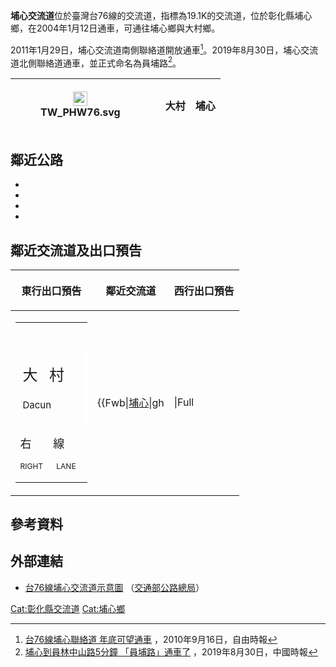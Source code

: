 {{Infobox Taiwan Highway IC
| name = 埔心交流道
| name_en = Puxin Interchange
| rd_type = EX
| rd_number = 76
| exit = 19
| exit_name = 埔心
| location = [[臺灣|臺灣]][[彰化縣|彰化縣]][[埔心鄉|埔心鄉]]
| connect = 
 {{Plainlist|
* 員埔路
* 埔新路
* {{Jct|country=TWN|CH|144}}（平面側車道）
 }}
| goto = 埔心鄉、[[大村鄉_(台灣)|大村鄉]]
| class = 簡易鑽石型
| time = 2004年1月12日
}}
'''埔心交流道'''位於臺灣台76線的交流道，指標為19.1K的交流道，位於彰化縣埔心鄉，在2004年1月12日通車，可通往埔心鄉與大村鄉。

2011年1月29日，埔心交流道南側聯絡道開放通車<ref>[https://news.ltn.com.tw/news/local/paper/428037 台76線埔心聯絡道 年底可望通車] {{Wayback|url=https://news.ltn.com.tw/news/local/paper/428037 |date=20220405173441 }}，2010年9月16日，自由時報</ref>。2019年8月30日，埔心交流道北側聯絡道通車，並正式命名為員埔路<ref>[https://www.chinatimes.com/realtimenews/20190831002465-260405?chdtv 埔心到員林中山路5分鐘 「員埔路」通車了] {{Wayback|url=https://www.chinatimes.com/realtimenews/20190831002465-260405?chdtv |date=20190916101834 }}，2019年8月30日，中國時報</ref>。
{|class="wikitable" style="text-align:center"
! [[File:TW_PHW76.svg|23px]]
|{{Taiwan Highway IC|19|埔心}}
| '''大村　埔心'''
|}

== 鄰近公路 ==
* {{Jct|country=TWN|CH|144}}
* {{Jct|country=TWN|TRCH|52}}
* {{Jct|country=TWN|TRCH|55}}
* {{Jct|country=TWN|TRCH|61}}

== 鄰近交流道及出口預告 ==
{|class="toccolours" border="1" cellpadding="4" style="margin:0 auto; border-collapse:collapse; text-align:center; white-space:nowrap"
! 東行出口預告 !! 鄰近交流道 !! 西行出口預告
|-
| style="text-align:right; font-size:15px" | {{Taiwan Highway IC|19|埔心}}
{|style="width:190px; background-color:#007F00; text-align:center; color:#FFF; font-weight:bold"
| colspan="2" | <div style="margin:39px"></div>
|-
| style="width:90px; border-right:2px solid white; line-height:24px; font-size:24px; word-spacing:12px" | 大 村<div style="font-size:15px">Dacun</div>
| style="width:90px; line-height:24px; font-size:24px; word-spacing:12px" | 埔 心<div style="font-size:15px">Puxin</div>
|-
| colspan="2" | <div style="line-height:18px; font-size:18px; word-spacing:30px">右 線<div style="font-size:12px; word-spacing:18px">RIGHT LANE</div></div>
|}
|
{{Start expwy box|台灣省道快速公路}}
{{s-expwy IC|[[埔鹽系統交流道|埔鹽系統交流道]]|往　[[埔鹽交流道|埔鹽交流道]]}}
{{s-line|{{Jct|country=TWN|PH|76}}|19K|#9B0D15}}
{{s-expwy IC|[[員林交流道_(台76線)|員林交流道]]|往　[[林厝交流道|林厝交流道]]}}
{{Illus}}
{{Fwu|eh|[[埔鹽鄉|埔鹽]]}}
{{Fwi|Full|15|埔鹽系統}}
{{Fwh|ehst}}
{{Fwm|TW PHW76}}
{{Fwh|ehst|19|埔心}}
{{Fwb|[[埔心鄉|埔心]]|gh|||Full|||gh|[[大村鄉_(臺灣)|大村]]}}
{{Fwh|ehst}}
{{Fwm|TW PHW76}}
{{Fwh|ehst}}
{{Fwi|Full|22|員林|員林交流道 (台76線)}}
{{Fwd|eh|[[草屯鎮|草屯]]}}
{{Fwed}}
| style="text-align:right; font-size:15px" | {{Taiwan Highway IC|19|埔心}}
{|style="width:190px; background-color:#007F00; text-align:center; color:#FFF; font-weight:bold"
| colspan="2" | <div style="margin:39px"></div>
|-
| style="width:90px; border-right:2px solid white; line-height:24px; font-size:24px; word-spacing:12px" | 埔 心<div style="font-size:15px">Puxin</div>
| style="width:90px; line-height:24px; font-size:24px; word-spacing:12px" | 大 村<div style="font-size:15px">Dacun</div>
|-
| colspan="2" | <div style="line-height:18px; font-size:18px; word-spacing:30px">右 線<div style="font-size:12px; word-spacing:18px">RIGHT LANE</div></div>
|}
|}

== 參考資料 ==
{{Reflist}}

== 外部連結 ==
* [https://www.thb.gov.tw/resource/upload/Expressway/ae2e2763-501c-481b-8915-05b5b8668259.jpg 台76線埔心交流道示意圖] {{Wayback|url=https://www.thb.gov.tw/resource/upload/Expressway/ae2e2763-501c-481b-8915-05b5b8668259.jpg |date=20220126160656 }}（[[交通部公路總局|交通部公路總局]]）

{{台76線}}

[[Cat:彰化縣交流道|Cat:彰化縣交流道]]
[[Cat:埔心鄉|Cat:埔心鄉]]